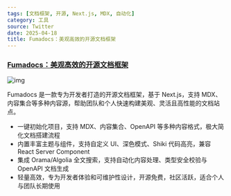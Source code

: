 ```yaml
---
tags: [文档框架, 开源, Next.js, MDX, 自动化]
category: 工具
source: Twitter
date: 2025-04-18
title: Fumadocs：美观高效的开源文档框架
---
```


### [Fumadocs：美观高效的开源文档框架](https://fumadocs.vercel.app/)

![img](https://img.mengpeng.tech/i/2025/04/18/6801eb5a14df2.webp)

Fumadocs 是一款专为开发者打造的开源文档框架，基于 Next.js，支持 MDX、内容集合等多种内容源，帮助团队和个人快速构建美观、灵活且高性能的文档站点。

- 一键初始化项目，支持 MDX、内容集合、OpenAPI 等多种内容格式，极大简化文档搭建流程
- 内置丰富主题与组件，支持自定义 UI、深色模式、Shiki 代码高亮，兼容 React Server Component
- 集成 Orama/Algolia 全文搜索，支持自动化内容处理、类型安全校验与 OpenAPI 文档生成
- 轻量高效，专为开发者体验和可维护性设计，开源免费，社区活跃，适合个人与团队长期使用 